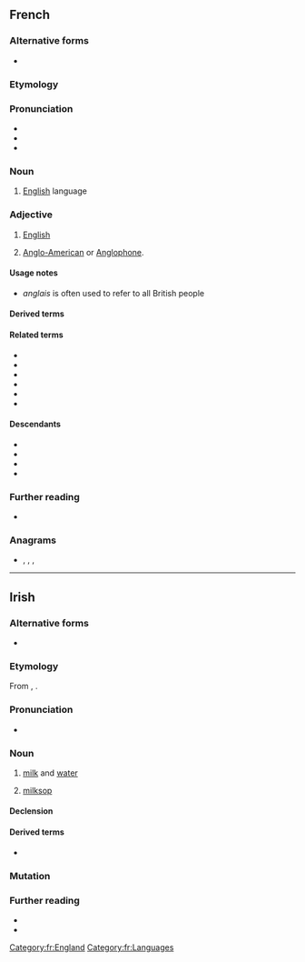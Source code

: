 {{also|Anglais}}
==French==

===Alternative forms===
* {{alter|fr|anglois||archaic}}

===Etymology===
{{suf|fr|Angle|ais|t2={{l|en|-ese}}}}

===Pronunciation===
* {{fr-IPA}}
* {{audio|fr|Fr-anglais-fr.ogg|audio (France)}}
* {{rhymes|fr|ɛ}}

===Noun===
{{fr-noun|m|-}}

# [[English]] language
#: {{ux|fr|Il parle '''anglais'''.|He speaks English.|inline=1}}

===Adjective===
{{fr-adj}}

# [[English]]
#: {{ux|fr|Il est '''anglais'''.|He is English.|inline=1}}
#: {{ux|fr|Ceci n'est pas un avion '''anglais'''.|This is not an English airplane|inline=1}}
# {{lb|fr|Louisiana French}} [[Anglo-American]] or [[Anglophone]].
#: {{syn|fr|yankee}}

====Usage notes====
* ''anglais'' is often used to refer to all British people

====Derived terms====
{{col3|fr
|à l'anglaise
|arc long anglais
|cor anglais
|je ne parle pas anglais
|parles-tu anglais
|parlez-vous anglais
}}

====Related terms====
* {{l|fr|anglophone}}
* {{l|fr|Angleterre}}
* {{l|fr|angliche}}
* {{l|fr|anglaiser}}
* {{l|fr|crème anglaise}}
* {{l|fr|filer à l'anglaise}}

====Descendants====
* {{desc|en|Angrez|bor=1}}
* {{desc|hi|अंग्रेज़|bor=1}}
* {{desc|ta|ஆங்கிலேய}}
* {{desc|wo|Angale|bor=1}}

===Further reading===
* {{R:TLFi}}

===Anagrams===
* {{l|fr|alignas}}, {{l|fr|glanais}}, {{l|fr|sanglai}}, {{l|fr|signala}}

[[Category:fr:England]]
[[Category:fr:Languages]]

----

==Irish==

===Alternative forms===
* {{alter|ga|angarais|eanglais}}

===Etymology===
From {{inh|ga|sga|englas}}, {{m|sga|anglas|g=f|t=a weak, mixed beverage, milk diluted with water; whey}}.

===Pronunciation===
* {{IPA|ga|/ˈaŋɡləʃ/}}

===Noun===
{{ga-noun|f|~e|-}}

# [[milk]] and [[water]]
# {{qualifier|of person}} [[milksop]]

====Declension====
{{ga-decl-f2-nopl|a|nglais|nglaise}}

====Derived terms====
* {{l|ga|anglais tae|t=weak, lukewarm, tea}}

===Mutation===
{{ga-mut}}

===Further reading===
* {{R:ga:Ó Dónaill}}
* {{R:DIL|20092|head=englas, anglas}}

{{topics|ga|Liquids|People}}
